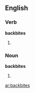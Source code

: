 ==English==

===Verb===
'''backbites'''

# {{third-person singular of|[[backbite]]}}

===Noun===
'''backbites'''
# {{plural of|[[backbite]]}}

[[ar:backbites]]